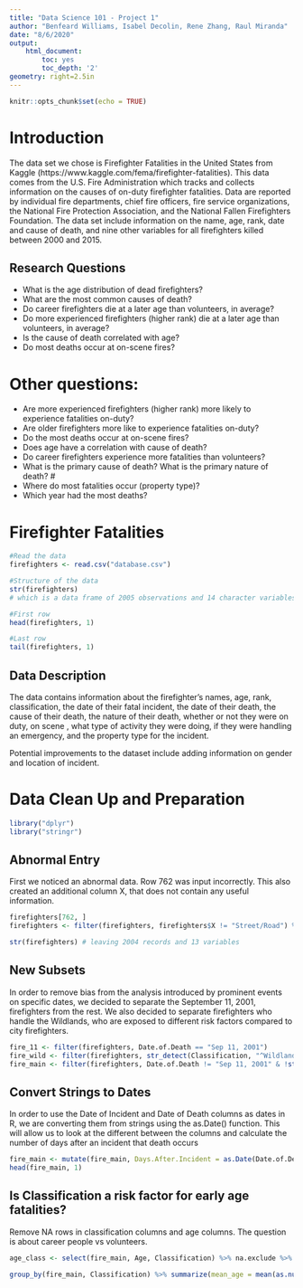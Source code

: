 ```yaml
---
title: "Data Science 101 - Project 1"
author: "Benfeard Williams, Isabel Decolin, Rene Zhang, Raul Miranda"
date: "8/6/2020"
output: 
    html_document:
        toc: yes
        toc_depth: '2'
geometry: right=2.5in
---
```


```r
knitr::opts_chunk$set(echo = TRUE)
```

# Introduction

The data set we chose is Firefighter Fatalities in the United States from Kaggle (https://www.kaggle.com/fema/firefighter-fatalities). This data comes from the U.S. Fire Administration which tracks and collects information on the causes of on-duty firefighter fatalities. Data are reported by individual fire departments, chief fire officers, fire service organizations, the National Fire Protection Association, and the National Fallen Firefighters Foundation. The data set include information on the name, age, rank, date and cause of death, and nine other variables for all firefighters killed between 2000 and 2015.

## Research Questions

- What is the age distribution of dead firefighters?
- What are the most common causes of death?
- Do career firefighters die at a later age than volunteers, in average?
- Do more experienced firefighters (higher rank) die at a later age than volunteers, in average?
- Is the cause of death correlated with age?
- Do most deaths occur at on-scene fires?

# Other questions:
- Are more experienced firefighters (higher rank) more likely to experience fatalities on-duty?
- Are older firefighters more like to experience fatalities on-duty?
- Do the most deaths occur at on-scene fires?
- Does age have a correlation with cause of death?
- Do career firefighters experience more fatalities than volunteers?
- What is the primary cause of death? What is the primary nature of death? # 
- Where do most fatalities occur (property type)?
- Which year had the most deaths?


# Firefighter Fatalities

```r
#Read the data
firefighters <- read.csv("database.csv")

#Structure of the data
str(firefighters)
# which is a data frame of 2005 observations and 14 character variables

#First row
head(firefighters, 1)

#Last row
tail(firefighters, 1)
```

## Data Description

The data contains information about the firefighter's names, age, rank, classification, the date of their fatal incident, the date of their death, the cause of their death, the nature of their death, whether or not they were on duty, on scene , what type of activity they were doing, if they were handling an emergency, and the property type for the incident.

Potential improvements to the dataset include adding information on gender and location of incident.

# Data Clean Up and Preparation

```r
library("dplyr")
library("stringr")
```

## Abnormal Entry

First we noticed an abnormal data. Row 762 was input incorrectly. This also created an additional column X, that does not contain any useful information.

```r
firefighters[762, ]
firefighters <- filter(firefighters, firefighters$X != "Street/Road") %>% select(-X)
```
```r
str(firefighters) # leaving 2004 records and 13 variables
```


## New Subsets

In order to remove bias from the analysis introduced by prominent events on specific dates, we decided to separate the September 11, 2001, firefighters from the rest. We also decided to separate firefighters who handle the Wildlands, who are exposed to different risk factors compared to city firefighters. 

```r
fire_11 <- filter(firefighters, Date.of.Death == "Sep 11, 2001") 
fire_wild <- filter(firefighters, str_detect(Classification, "^Wildland"))
fire_main <- filter(firefighters, Date.of.Death != "Sep 11, 2001" & !str_detect(Classification, "^Wildland"))
```

## Convert Strings to Dates

In order to use the Date of Incident and Date of Death columns as dates in R, we are converting them from strings using the as.Date() function. This will allow us to look at the different between the columns and calculate the number of days after an incident that death occurs

```r
fire_main <- mutate(fire_main, Days.After.Incident = as.Date(Date.of.Death, "%b %d, %Y") - as.Date(Date.of.Incident, "%b %d, %Y")) 
head(fire_main, 1)
```

## Is Classification a risk factor for early age fatalities?

Remove NA rows in classification columns and age columns. The question is about career people vs volunteers.

```r
age_class <- select(fire_main, Age, Classification) %>% na.exclude %>% filter(Classification == "Career" | Classification == "Volunteer") %>% arrange(Classification)

group_by(fire_main, Classification) %>% summarize(mean_age = mean(as.numeric(Age), na.rm = TRUE), sd_age = sd(as.numeric(Age), na.rm = TRUE), total = n())
```

